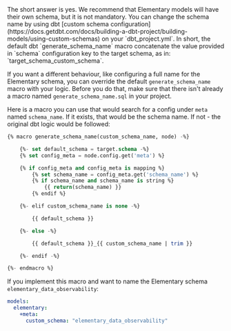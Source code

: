 
<Accordion title="Can I change Elementary schema?">
The short answer is yes.
We recommend that Elementary models will have their own schema, but it is not mandatory. 
You can change the schema name by using dbt [custom schema configuration](https://docs.getdbt.com/docs/building-a-dbt-project/building-models/using-custom-schemas) on your `dbt_project.yml`.
In short, the default dbt `generate_schema_name` macro concatenate the value provided in `schema` configuration key to the target schema, as in: `target_schema_custom_schema`.

If you want a different behaviour, like configuring a full name for the Elementary schema, you can override the default `generate_schema_name` macro with your logic.
Before you do that, make sure that there isn't already a macro named `generate_schema_name.sql` in your project.

Here is a macro you can use that would search for a config under `meta` named `schema_name`.
If it exists, that would be the schema name. If not - the original dbt logic would be followed:

```sql generate_schema_name.sql
{% macro generate_schema_name(custom_schema_name, node) -%}

    {%- set default_schema = target.schema -%}
    {% set config_meta = node.config.get('meta') %}

    {% if config_meta and config_meta is mapping %}
        {% set schema_name = config_meta.get('schema_name') %}
        {% if schema_name and schema_name is string %}
            {{ return(schema_name) }}
        {% endif %}

    {%- elif custom_schema_name is none -%}

        {{ default_schema }}

    {%- else -%}

        {{ default_schema }}_{{ custom_schema_name | trim }}

    {%- endif -%}

{%- endmacro %}
```

If you implement this macro and want to name the Elementary schema `elementary_data_observability`:

```yml dbt_project.yml
models:
  elementary:
    +meta:
      custom_schema: "elementary_data_observability"
```

</Accordion>
